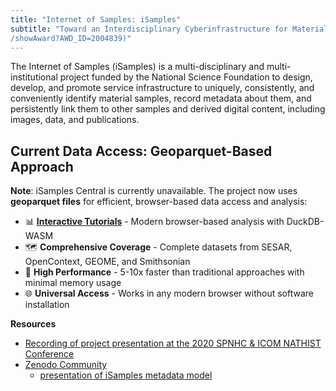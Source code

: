 ```yaml
---
title: "Internet of Samples: iSamples"
subtitle: "Toward an Interdisciplinary Cyberinfrastructure for Material Samples [![](https://img.shields.io/badge/NSF-2004839-blue.svg)](https://nsf.gov/awardsearch
/showAward?AWD_ID=2004839)"
---
```


The Internet of Samples (iSamples) is a multi-disciplinary and multi-institutional project funded by the National Science Foundation to design, develop, and promote service infrastructure to uniquely, consistently, and conveniently identify material samples, record metadata about them, and persistently link them to other samples and derived digital content, including images, data, and publications.

## Current Data Access: Geoparquet-Based Approach

**Note**: iSamples Central is currently unavailable. The project now uses **geoparquet files** for efficient, browser-based data access and analysis:

- 📊 **[Interactive Tutorials](/tutorials/)** - Modern browser-based analysis with DuckDB-WASM
- 🗺️ **Comprehensive Coverage** - Complete datasets from SESAR, OpenContext, GEOME, and Smithsonian
- 🚀 **High Performance** - 5-10x faster than traditional approaches with minimal memory usage
- 🌐 **Universal Access** - Works in any modern browser without software installation

**Resources**

* [Recording of project presentation at the 2020 SPNHC & ICOM NATHIST Conference](https://youtu.be/eRUw5NMksFo?t=105)
* [Zenodo Community](https://zenodo.org/communities/isamples)
  * [presentation of iSamples metadata model](https://zenodo.org/records/7434185/files/2022-11_iSamplesMetadata.pdf?download=1)


